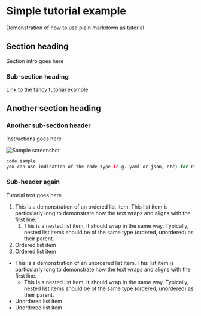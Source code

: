 # Simple tutorial example
Demonstration of how to use plain markdown as tutorial

## Section heading

Section intro goes here

### Sub-section heading

[Link to the fancy tutorial example](fancy/)

## Another section heading

### Another sub-section header

Instructions goes here

![Sample screenshot](/images/screenshot.png)

```sh
code sample
you can use indication of the code type (e.g. yaml or json, etc) for nicer formatting
```

### Sub-header again

Tutorial text goes here

1. This is a demonstration of an ordered list item. This list item is
   particularly long to demonstrate how the text wraps and aligns with the first
   line.
   1. This is a nested list item, it should wrap in the same way. Typically,
      nested list items should be of the same type (ordered, unordered) as their
      parent.
1. Ordered list item
1. Ordered list item

- This is a demonstration of an unordered list item. This list item is
  particularly long to demonstrate how the text wraps and aligns with the first
  line.
  - This is a nested list item, it should wrap in the same way. Typically,
    nested list items should be of the same type (ordered, unordered) as their
    parent.
- Unordered list item
- Unordered list item

